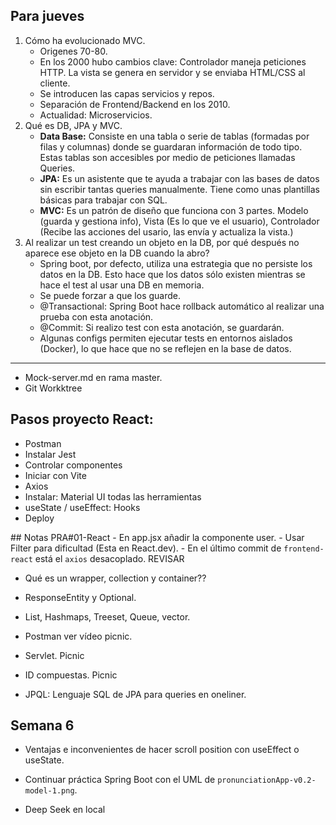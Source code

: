 ## Para jueves
1. Cómo ha evolucionado MVC.
    - Origenes 70-80. 
    - En los 2000 hubo cambios clave: Controlador maneja peticiones HTTP. La vista se genera en servidor y se enviaba HTML/CSS al cliente.
    - Se introducen las capas servicios y repos.
    - Separación de Frontend/Backend en los 2010.
    - Actualidad: Microservicios. 

2. Qué es DB, JPA y MVC.
    - **Data Base:** Consiste en una tabla o serie de tablas (formadas por filas y columnas) donde se guardaran información de todo tipo. Estas tablas son accesibles por medio de peticiones llamadas Queries.
    - **JPA:** Es un asistente que te ayuda a trabajar con las bases de datos sin escribir tantas queries manualmente. Tiene como unas plantillas básicas para trabajar con SQL.
    - **MVC:** Es un patrón de diseño que funciona con 3 partes. Modelo (guarda y gestiona info), Vista (Es lo que ve el usuario), Controlador (Recibe las acciones del usario, las envía y actualiza la vista.)

3. Al realizar un test creando un objeto en la DB, por qué después no aparece ese objeto en la DB cuando la abro?
    - Spring boot, por defecto, utiliza una estrategia que no persiste los datos en la DB. Esto hace que los datos sólo existen mientras se hace el test al usar una DB en memoria.
    - Se puede forzar a que los guarde.
    - @Transactional: Spring Boot hace rollback automático al realizar una prueba con esta anotación.
    - @Commit: Si realizo test con esta anotación, se guardarán.
    - Algunas configs permiten ejecutar tests en entornos aislados (Docker), lo que hace que no se reflejen en la base de datos.

---

- Mock-server.md en rama master.
- Git Workktree

## Pasos proyecto React:
- Postman
- Instalar Jest
- Controlar componentes
- Iniciar con Vite
- Axios
- Instalar: Material UI todas las herramientas
- useState / useEffect: Hooks
- Deploy


 ## Notas PRA#01-React
- En app.jsx añadir la componente user.
- Usar Filter para dificultad (Esta en React.dev).
- En el último commit de `frontend-react` está el `axios` desacoplado. REVISAR

- Qué es un wrapper, collection y container??
- ResponseEntity y Optional.
- List, Hashmaps, Treeset, Queue, vector. 
- Postman ver vídeo picnic.

- Servlet. Picnic
- ID compuestas. Picnic
- JPQL: Lenguaje SQL de JPA para queries en oneliner.

## Semana 6
- Ventajas e inconvenientes de hacer scroll position con useEffect o useState.

- Continuar práctica Spring Boot con el UML de `pronunciationApp-v0.2-model-1.png`.

- Deep Seek en local
